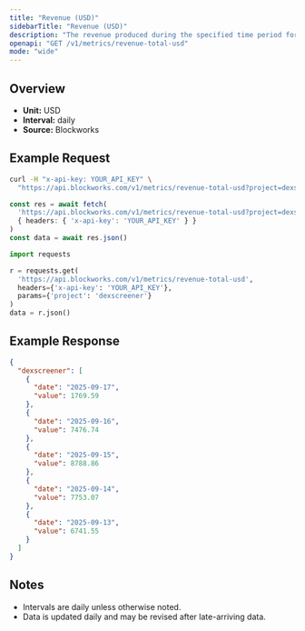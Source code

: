 ```yaml
---
title: "Revenue (USD)"
sidebarTitle: "Revenue (USD)"
description: "The revenue produced during the specified time period for given project."
openapi: "GET /v1/metrics/revenue-total-usd"
mode: "wide"
---
```


## Overview

- **Unit:** USD
- **Interval:** daily
- **Source:** Blockworks

## Example Request

<CodeGroup>

```bash cURL
curl -H "x-api-key: YOUR_API_KEY" \
  "https://api.blockworks.com/v1/metrics/revenue-total-usd?project=dexscreener"
```

```typescript TypeScript
const res = await fetch(
  'https://api.blockworks.com/v1/metrics/revenue-total-usd?project=dexscreener',
  { headers: { 'x-api-key': 'YOUR_API_KEY' } }
)
const data = await res.json()
```

```python Python
import requests

r = requests.get(
  'https://api.blockworks.com/v1/metrics/revenue-total-usd',
  headers={'x-api-key': 'YOUR_API_KEY'},
  params={'project': 'dexscreener'}
)
data = r.json()
```

</CodeGroup>

## Example Response

```json
{
  "dexscreener": [
    {
      "date": "2025-09-17",
      "value": 1769.59
    },
    {
      "date": "2025-09-16",
      "value": 7476.74
    },
    {
      "date": "2025-09-15",
      "value": 8788.86
    },
    {
      "date": "2025-09-14",
      "value": 7753.07
    },
    {
      "date": "2025-09-13",
      "value": 6741.55
    }
  ]
}
```

## Notes
- Intervals are daily unless otherwise noted.
- Data is updated daily and may be revised after late-arriving data.